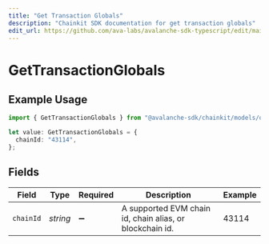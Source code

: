 ```yaml
---
title: "Get Transaction Globals"
description: "Chainkit SDK documentation for get transaction globals"
edit_url: https://github.com/ava-labs/avalanche-sdk-typescript/edit/main/chainkit/docs/models/operations/gettransactionglobals.md
---
```


# GetTransactionGlobals

## Example Usage

```typescript
import { GetTransactionGlobals } from "@avalanche-sdk/chainkit/models/operations";

let value: GetTransactionGlobals = {
  chainId: "43114",
};
```

## Fields

| Field                                                    | Type                                                     | Required                                                 | Description                                              | Example                                                  |
| -------------------------------------------------------- | -------------------------------------------------------- | -------------------------------------------------------- | -------------------------------------------------------- | -------------------------------------------------------- |
| `chainId`                                                | *string*                                                 | :heavy_minus_sign:                                       | A supported EVM chain id, chain alias, or blockchain id. | 43114                                                    |